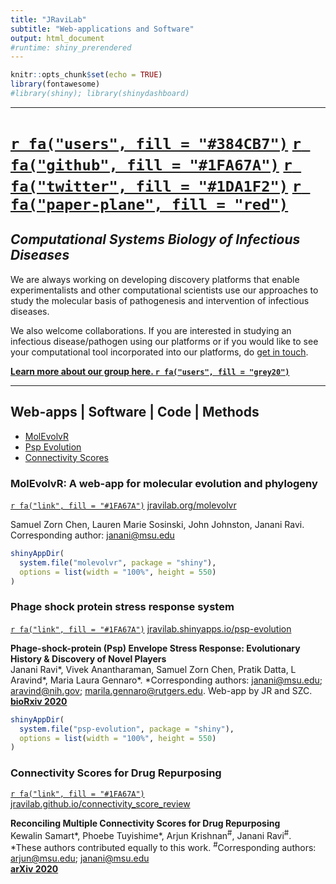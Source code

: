 ```yaml
---
title: "JRaviLab"
subtitle: "Web-applications and Software"
output: html_document
#runtime: shiny_prerendered
---
```


```r
knitr::opts_chunk$set(echo = TRUE)
library(fontawesome)
#library(shiny); library(shinydashboard)
```

------------------------------------------------------------------------

# [`r fa("users", fill = "#384CB7")`](https://jravilab.github.io) [`r fa("github", fill = "#1FA67A")`](https://github.com/jravilab) [`r fa("twitter", fill = "#1DA1F2")`](https://twitter.com/jravilab) [`r fa("paper-plane", fill = "red")`](mailto:janani@msu.edu)

## *Computational Systems Biology of Infectious Diseases*

We are always working on developing discovery platforms that enable experimentalists and other computational scientists use our approaches to study the molecular basis of pathogenesis and intervention of infectious diseases.

We also welcome collaborations. If you are interested in studying an infectious disease/pathogen using our platforms or if you would like to see your computational tool incorporated into our platforms, do [get in touch](mailto:janani@msu.edu).

[**Learn more about our group here. `r fa("users", fill = "grey20")`**](https://jravilab.github.io)

------------------------------------------------------------------------

## Web-apps \| Software \| Code \| Methods

-   [MolEvolvR](#molevolvr)
-   [Psp Evolution](#psp_evolution)
-   [Connectivity Scores](#connectivity_scores)

### MolEvolvR: A web-app for molecular evolution and phylogeny {#molevolvr}

[`r fa("link", fill = "#1FA67A")`](http://jravilab.org/molevolvr) [jravilab.org/molevolvr](http://jravilab.org/molevolvr)

Samuel Zorn Chen, Lauren Marie Sosinski, John Johnston, Janani Ravi. <br> Corresponding author: [janani\@msu.edu](mailto:janani@msu.edu)

```r
shinyAppDir(
  system.file("molevolvr", package = "shiny"),
  options = list(width = "100%", height = 550)
)
```

### Phage shock protein stress response system {#psp_evolution}

[`r fa("link", fill = "#1FA67A")`](https://jravilab.shinyapps.io/psp-evolution) [jravilab.shinyapps.io/psp-evolution](https://jravilab.shinyapps.io/psp-evolution)

**Phage-shock-protein (Psp) Envelope Stress Response: Evolutionary History & Discovery of Novel Players** <br> Janani Ravi\*, Vivek Anantharaman, Samuel Zorn Chen, Pratik Datta, L Aravind\*, Maria Laura Gennaro\*. \*Corresponding authors: [janani\@msu.edu](mailto:janani@msu.edu); [aravind\@nih.gov](mailto:aravind@nih.gov); [marila.gennaro\@rutgers.edu](mailto:marila.gennaro@rutgers.edu). Web-app by JR and SZC. <br> [**bioRxiv 2020**](https://doi.org/10.1101/2020.09.24.301986)

```r
shinyAppDir(
  system.file("psp-evolution", package = "shiny"),
  options = list(width = "100%", height = 550)
)
```

### Connectivity Scores for Drug Repurposing {#connectivity_scores}

[`r fa("link", fill = "#1FA67A")`](https://jravilab.github.io/connectivity_score_review) [jravilab.github.io/connectivity_score_review](https://jravilab.github.io/connectivity_score_review)

**Reconciling Multiple Connectivity Scores for Drug Repurposing** <br> Kewalin Samart\*, Phoebe Tuyishime\*, Arjun Krishnan^\#^, Janani Ravi^\#^. <br> \*These authors contributed equally to this work. ^\#^Corresponding authors: [arjun\@msu.edu](mailto:arjun@msu.edu); [janani\@msu.edu](mailto:janani@msu.edu) <br> [**arXiv 2020**](https://arxiv.org/abs/2009.09317)
